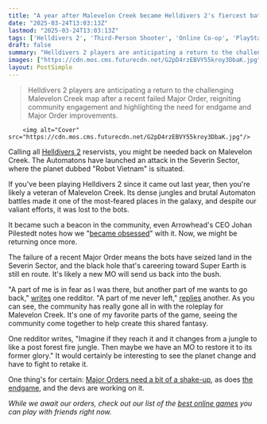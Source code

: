 ```yaml
---
title: "A year after Malevelon Creek became Helldivers 2's fiercest battleground, it looks like the Automatons are coming back for more"
date: "2025-03-24T13:03:13Z"
lastmod: "2025-03-24T13:03:13Z"
tags: ['Helldivers 2', 'Third-Person Shooter', 'Online Co-op', 'PlayStation', 'PC']
draft: false
summary: "Helldivers 2 players are anticipating a return to the challenging Malevelon Creek map after a recent failed Major Order, reigniting community engagement and highlighting the need for endgame and Major Order improvements."
images: ["https://cdn.mos.cms.futurecdn.net/G2pD4rzEBVY55kroy3DbaK.jpg"]
layout: PostSimple
---
```

> Helldivers 2 players are anticipating a return to the challenging Malevelon Creek map after a recent failed Major Order, reigniting community engagement and highlighting the need for endgame and Major Order improvements.


        <img alt="Cover" src="https://cdn.mos.cms.futurecdn.net/G2pD4rzEBVY55kroy3DbaK.jpg"/>
        
Calling all [<u>Helldivers 2</u>](https://www.gamesradar.com/helldivers-2-guide/) reservists, you might be needed back on Malevelon Creek. The Automatons have launched an attack in the Severin Sector, where the planet dubbed "Robot Vietnam" is situated.

If you've been playing Helldivers 2 since it came out last year, then you're likely a veteran of Malevelon Creek. Its dense jungles and brutal Automaton battles made it one of the most-feared places in the galaxy, and despite our valiant efforts, it was lost to the bots.

It became such a beacon in the community, even Arrowhead's CEO Johan Pilestedt notes how we "[<u>became obsessed</u>](https://www.gamesradar.com/games/third-person-shooter/helldivers-2-players-became-obsessed-with-malevolon-creek-but-it-was-gabe-newell-who-really-kicked-off-one-of-super-earths-bloodiest-battles/)" with it. Now, we might be returning once more.

The failure of a recent Major Order means the bots have seized land in the Severin Sector, and the black hole that's careering toward Super Earth is still en route. It's likely a new MO will send us back into the bush.

"A part of me is in fear as I was there, but another part of me wants to go back," [<u>writes</u>](https://www.reddit.com/r/Helldivers/comments/1jib6a8/comment/mjdv9x6/?utm_source=share&utm_medium=web3x&utm_name=web3xcss&utm_term=1&utm_content=share_button) one redditor. "A part of me never left," [<u>replies</u>](https://www.reddit.com/r/Helldivers/comments/1jib6a8/comment/mje3q4m/?utm_source=share&utm_medium=web3x&utm_name=web3xcss&utm_term=1&utm_content=share_button) another. As you can see, the community has really gone all in with the roleplay for Malevelon Creek. It's one of my favorite parts of the game, seeing the community come together to help create this shared fantasy.

One redditor writes, "Imagine if they reach it and it changes from a jungle to like a post forest fire jungle. Then maybe we have an MO to restore it to its former glory." It would certainly be interesting to see the planet change and have to fight to retake it.

One thing's for certain: [<u>Major Orders need a bit of a shake-up</u>](https://www.gamesradar.com/games/third-person-shooter/helldivers-2-has-a-major-order-problem-but-the-solution-isnt-simple-because-having-100-percent-participation-means-the-mos-will-always-be-won-and-that-introduces-other-issues/), as does [<u>the endgame</u>](https://www.gamesradar.com/games/third-person-shooter/helldivers-2-has-an-endgame-problem-but-a-developer-assures-us-things-are-coming-they-just-cant-say-what-yet-because-otherwise-our-expectations-will-be-too-high/), and the devs are working on it.

*While we await our orders, check out our list of the *[<u><em>best online games</em></u>](https://www.gamesradar.com/best-online-games/)* you can play with friends right now.*
        